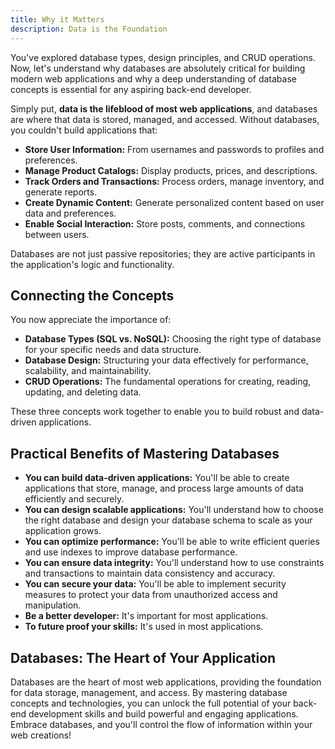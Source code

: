 ```yaml
---
title: Why it Matters
description: Data is the Foundation
---
```


You've explored database types, design principles, and CRUD operations.
Now, let's understand why databases are absolutely critical for building modern web applications and why a deep understanding of database concepts is essential for any aspiring back-end developer.

Simply put, **data is the lifeblood of most web applications**, and databases are where that data is stored, managed, and accessed.
Without databases, you couldn't build applications that:

- **Store User Information:** From usernames and passwords to profiles and preferences.
- **Manage Product Catalogs:** Display products, prices, and descriptions.
- **Track Orders and Transactions:** Process orders, manage inventory, and generate reports.
- **Create Dynamic Content:** Generate personalized content based on user data and preferences.
- **Enable Social Interaction:** Store posts, comments, and connections between users.

Databases are not just passive repositories; they are active participants in the application's logic and functionality.

## Connecting the Concepts

You now appreciate the importance of:

- **Database Types (SQL vs. NoSQL):** Choosing the right type of database for your specific needs and data structure.
- **Database Design:** Structuring your data effectively for performance, scalability, and maintainability.
- **CRUD Operations:** The fundamental operations for creating, reading, updating, and deleting data.

These three concepts work together to enable you to build robust and data-driven applications.

## Practical Benefits of Mastering Databases

- **You can build data-driven applications:** You'll be able to create applications that store, manage, and process large amounts of data efficiently and securely.
- **You can design scalable applications:** You'll understand how to choose the right database and design your database schema to scale as your application grows.
- **You can optimize performance:** You'll be able to write efficient queries and use indexes to improve database performance.
- **You can ensure data integrity:** You'll understand how to use constraints and transactions to maintain data consistency and accuracy.
- **You can secure your data:** You'll be able to implement security measures to protect your data from unauthorized access and manipulation.
- **Be a better developer:** It's important for most applications.
- **To future proof your skills:** It's used in most applications.

## Databases: The Heart of Your Application

Databases are the heart of most web applications, providing the foundation for data storage, management, and access.
By mastering database concepts and technologies, you can unlock the full potential of your back-end development skills and build powerful and engaging applications.
Embrace databases, and you'll control the flow of information within your web creations!
